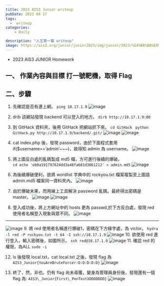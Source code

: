 ```yaml
---
title: 2023 AIS3 Junior writeup
pubDate: 2023 08 17
tags:
  -  writeup
categories: 
    - Daily

description: "人生第一篇 writeup"
image: https://ais3.org/junior/junior2023/img/junior/2023/%E4%B8%BB%E8%A6%96%E8%A6%BA.png
---
```


- 2023 AIS3 JUNIOR Homework
## 一、 作業內容與目標 打一號靶機，取得 Flag
## 二、步驟 
1. 先確認是否有連上網。 
`ping 10.17.1.9`
![image](https://hackmd.io/_uploads/r19bnRCwC.png)

2. drib 該網站發現 backend 可以登入的地⽅。 
`dirb http://10.17.1.9:80`
3. 到 GitHack 資料夾，後用 GitHack 把網站抓下來。 
`cd GitHack `
`python GitHack.py http://10.17.1.9/backend/.git/`
![image](https://hackmd.io/_uploads/SJ1OhRADR.png)
![image](https://hackmd.io/_uploads/B1HthA0wC.png)



4. cat index.php 後，發現 password，由於下面程式套用 if($username==’admin’~~~)，故得知 admin 為 username。
![image](https://hackmd.io/_uploads/HkV3nC0PR.png)
5. 將上圖反白處的亂碼製成 md5 檔，方可進行後續的爆破。  
`cd echo 'eb0a191797624dd3a48fa681d3061212' > admin.md5`
![image](https://hackmd.io/_uploads/S1qypCAwC.png)
6. 為後續爆破便利，欲將 wordlist 字典中的 rockyou.txt 檔案複製至上圖語 admin.md5 檔案同一資料夾內。
![image](https://hackmd.io/_uploads/BJv-TRADC.png)
7. 由於爆破未果，而用線上工具解決 password 亂碼。最終得出密碼是 master。
![image](https://hackmd.io/_uploads/r13GaARwR.png)
![image](https://hackmd.io/_uploads/SyrmaA0DC.png)
8. 登入成功後，將上方網址中的 hosts 更為 passwd,於下方反白處，發現 red 使用者名稱登入現象與眾不同。
![image](https://hackmd.io/_uploads/HyANaC0vA.png)
---

![image](https://hackmd.io/_uploads/ryjrTACPA.png)
9. 將 red 使用者名稱進行爆破1，密碼在下方綠字處，為 victor。 
`hydra -l red -P rockyou.txt -t 64 -I ssh://10.17.1.9`
![image](https://hackmd.io/_uploads/rJUspRCD0.png)
10. 欲使用 red 進行登入，輸入密碼後，如圖所示。 
`ssh red@10.17.1.9`
![image](https://hackmd.io/_uploads/HyVaTR0DC.png)
11. 確認 red 的權限，為ALL
`sudo -i`

12. ls 後發現 local.txt，cat local.txt 之後，發現 flag 為 `AIS3_Junior{YouAreBruteForcer:D:D:D:D:D}`
![image](https://hackmd.io/_uploads/r1U-RCRvC.png)

13. 終了，然，非也。仍有 flag 尚未尋獲，變身為管理員身份後，發現還有一個 flag 為: `AIS3\_Junior{First\_PenTestXDDDDDDD}`
![image](https://hackmd.io/_uploads/SJSmRC0wA.png)

